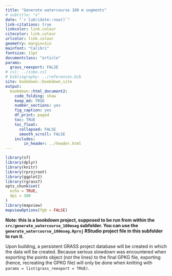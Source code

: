 ```yaml
---
title: "Generate watercourse 100 m segments"
# subtitle: "x"
date: "`r lubridate::now()`"
link-citations: true
linkcolor: link.colour
citecolor: link.colour
urlcolor: link.colour
geometry: margin=1in
mainfont: "Calibri"
fontsize: 11pt
documentclass: "article"
params:
  grass_reexport: FALSE
# csl: ../inbo.csl
# bibliography: ../references.bib
site: bookdown::bookdown_site
output:
  bookdown::html_document2:
    code_folding: show
    keep_md: TRUE
    number_sections: yes
    fig_caption: yes
    df_print: paged
    toc: TRUE
    toc_float:
      collapsed: FALSE
      smooth_scroll: FALSE
    includes:
        in_header: ../header.html
---
```


```r
library(sf)
library(dplyr)
library(knitr)
library(rprojroot)
library(ggplot2)
library(rgrass7)
opts_chunk$set(
  echo = TRUE,
  dpi = 300
)
library(mapview)
mapviewOptions(fgb = FALSE)
```

**Note: this is a bookdown project, supposed to be run from within the `src/generate_watercourse_100mseg` subfolder. You can use the `generate_watercourse_100mseg.Rproj` RStudio project file in this subfolder to run it.**

Upon building, a persistent GRASS project database will be created in which the data will be created.
Because serious slowdown was encountered when exporting the points object (not the lines) to the final GPKG file, exporting (hence, recreating the GPKG file) will only be done when knitting with `params = list(grass_reexport = TRUE)`.



